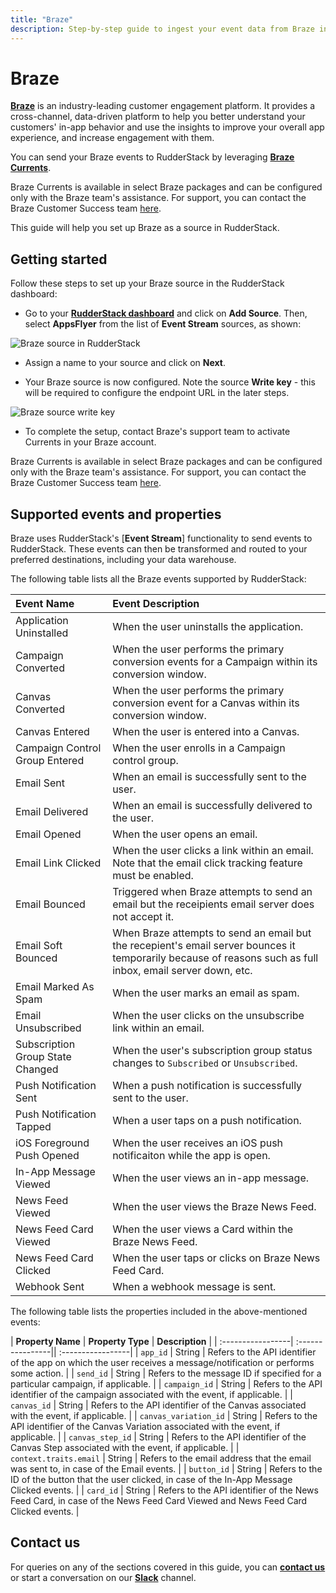 ```yaml
---
title: "Braze"
description: Step-by-step guide to ingest your event data from Braze into RudderStack.
---
```


# Braze

[**Braze**](https://www.braze.com/) is an industry-leading customer engagement platform. It provides a cross-channel, data-driven platform to help you better understand your customers' in-app behavior and use the insights to improve your overall app experience, and increase engagement with them.

You can send your Braze events to RudderStack by leveraging [**Braze Currents**](https://www.braze.com/docs/user_guide/data_and_analytics/braze_currents/).

<div class="infoBlock">

Braze Currents is available in select Braze packages and can be configured only with the Braze team's assistance. For support, you can contact the Braze Customer Success team <a href="https://www.braze.com/docs/support_contact/">here</a>.
</div>

This guide will help you set up Braze as a source in RudderStack.

## Getting started

Follow these steps to set up your Braze source in the RudderStack dashboard:

- Go to your [**RudderStack dashboard**](https://app.rudderstack.com/) and click on **Add Source**. Then, select **AppsFlyer** from the list of **Event Stream** sources, as shown:

<img src="../assets/event-stream-sources/braze-1.png" alt="Braze source in RudderStack" />

- Assign a name to your source and click on **Next**.

- Your Braze source is now configured. Note the source **Write key** - this will be required to configure the endpoint URL in the later steps.

<img src="../assets/event-stream-sources/braze-2.png" alt="Braze source write key" />

- To complete the setup, contact Braze's support team to activate Currents in your Braze account.

<div class="infoBlock">

Braze Currents is available in select Braze packages and can be configured only with the Braze team's assistance. For support, you can contact the Braze Customer Success team <a href="https://www.braze.com/docs/support_contact/">here</a>.
</div>


## Supported events and properties

Braze uses RudderStack's [**Event Stream**] functionality to send events to RudderStack. These events can then be transformed and routed to your preferred destinations, including your data warehouse.

The following table lists all the Braze events supported by RudderStack:

| **Event Name** | **Event Description** |
| :-----------------| :----------------|
| Application Uninstalled | When the user uninstalls the application. |
| Campaign Converted | When the user performs the primary conversion events for a Campaign within its conversion window. |
| Canvas Converted | When the user performs the primary conversion event for a Canvas within its conversion window. | 
| Canvas Entered | When the user is entered into a Canvas. |
| Campaign Control Group Entered | When the user enrolls in a Campaign control group. |
| Email Sent | When an email is successfully sent to the user. | 
| Email Delivered | When an email is successfully delivered to the user. |
| Email Opened | When the user opens an email. |
| Email Link Clicked | When the user clicks a link within an email. Note that the email click tracking feature must be enabled. |
| Email Bounced | Triggered when Braze attempts to send an email but the receipients email server does not accept it. |
| Email Soft Bounced | When Braze attempts to send an email but the recepient's email server bounces it temporarily because of reasons such as full inbox, email server down, etc. |
| Email Marked As Spam | When the user marks an email as spam. |
| Email Unsubscribed | When the user clicks on the unsubscribe link within an email. | 
| Subscription Group State Changed | When the user's subscription group status changes to `Subscribed` or `Unsubscribed`. |
| Push Notification Sent | When a push notification is successfully sent to the user. | 
| Push Notification Tapped | When a user taps on a push notification. | 
| iOS Foreground Push Opened | When the user receives an iOS push notificaiton while the app is open. | 
| In-App Message Viewed | When the user views an in-app message. | 
| News Feed Viewed | When the user views the Braze News Feed. |
| News Feed Card Viewed | When the user views a Card within the Braze News Feed. | 
| News Feed Card Clicked | When the user taps or clicks on Braze News Feed Card. | 
| Webhook Sent | When a webhook message is sent. |

The following table lists the properties included in the above-mentioned events:

| **Property Name** | **Property Type** | **Description** |
| :-----------------| :----------------|| :-----------------|
| `app_id` | String | Refers to the API identifier of the app on which the user receives a message/notification or performs some action. |
| `send_id` | String | Refers to the message ID if specified for a particular campaign, if applicable. |
| `campaign_id` | String | Refers to the API identifier of the campaign associated with the event, if applicable. |
| `canvas_id` | String | Refers to the API identifier of the Canvas associated with the event, if applicable. |
| `canvas_variation_id` | String | Refers to the API identifier of the Canvas Variation associated with the event, if applicable. |
| `canvas_step_id` | String | Refers to the API identifier of the Canvas Step associated with the event, if applicable. |
| `context.traits.email` | String | Refers to the email address that the email was sent to, in case of the Email events. |
| `button_id` | String | Refers to the ID of the button that the user clicked, in case of the In-App Message Clicked events. |
| `card_id` | String | Refers to the API identifier of the News Feed Card, in case of the News Feed Card Viewed and News Feed Card Clicked events. |

## Contact us

For queries on any of the sections covered in this guide, you can [**contact us**](mailto:%20docs@rudderstack.com) or start a conversation on our [**Slack**](https://rudderstack.com/join-rudderstack-slack-community) channel.